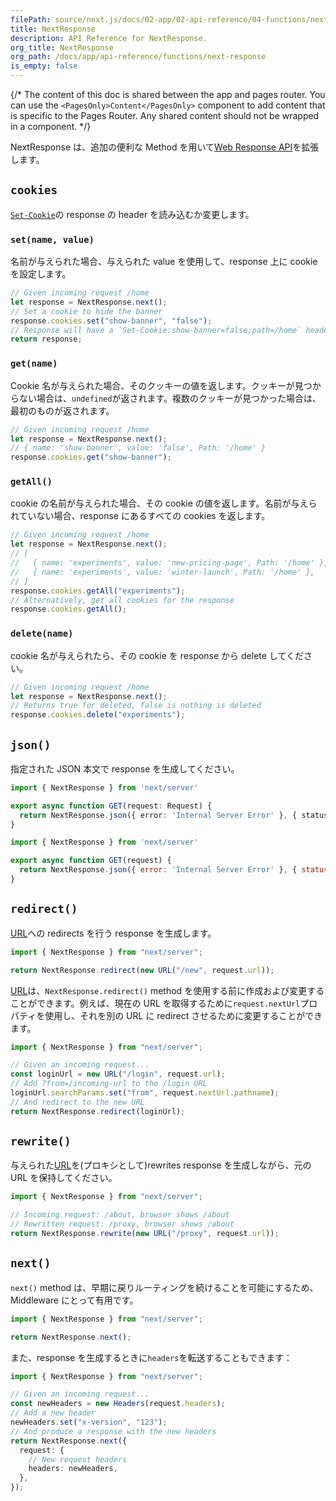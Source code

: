 ```yaml
---
filePath: source/next.js/docs/02-app/02-api-reference/04-functions/next-response.mdx
title: NextResponse
description: API Reference for NextResponse.
org_title: NextResponse
org_path: /docs/app/api-reference/functions/next-response
is_empty: false
---
```


{/* The content of this doc is shared between the app and pages router. You can use the `<PagesOnly>Content</PagesOnly>` component to add content that is specific to the Pages Router. Any shared content should not be wrapped in a component. */}

NextResponse は、追加の便利な Method を用いて[Web Response API](https://developer.mozilla.org/docs/Web/API/Response)を拡張します。

## `cookies`

[`Set-Cookie`](https://developer.mozilla.org/docs/Web/HTTP/Headers/Set-Cookie)の response の header を読み込むか変更します。

### `set(name, value)`

名前が与えられた場合、与えられた value を使用して、response 上に cookie を設定します。

```ts
// Given incoming request /home
let response = NextResponse.next();
// Set a cookie to hide the banner
response.cookies.set("show-banner", "false");
// Response will have a `Set-Cookie:show-banner=false;path=/home` header
return response;
```

### `get(name)`

Cookie 名が与えられた場合、そのクッキーの値を返します。クッキーが見つからない場合は、`undefined`が返されます。複数のクッキーが見つかった場合は、最初のものが返されます。

```ts
// Given incoming request /home
let response = NextResponse.next();
// { name: 'show-banner', value: 'false', Path: '/home' }
response.cookies.get("show-banner");
```

### `getAll()`

cookie の名前が与えられた場合、その cookie の値を返します。名前が与えられていない場合、response にあるすべての cookies を返します。

```ts
// Given incoming request /home
let response = NextResponse.next();
// [
//   { name: 'experiments', value: 'new-pricing-page', Path: '/home' },
//   { name: 'experiments', value: 'winter-launch', Path: '/home' },
// ]
response.cookies.getAll("experiments");
// Alternatively, get all cookies for the response
response.cookies.getAll();
```

### `delete(name)`

cookie 名が与えられたら、その cookie を response から delete してください。

```ts
// Given incoming request /home
let response = NextResponse.next();
// Returns true for deleted, false is nothing is deleted
response.cookies.delete("experiments");
```

## `json()`

指定された JSON 本文で response を生成してください。

```ts:app/api/route.ts
import { NextResponse } from 'next/server'

export async function GET(request: Request) {
  return NextResponse.json({ error: 'Internal Server Error' }, { status: 500 })
}
```

```js:app/api/route.js
import { NextResponse } from 'next/server'

export async function GET(request) {
  return NextResponse.json({ error: 'Internal Server Error' }, { status: 500 })
}
```

## `redirect()`

[URL](https://developer.mozilla.org/docs/Web/API/URL)への redirects を行う response を生成します。

```ts
import { NextResponse } from "next/server";

return NextResponse.redirect(new URL("/new", request.url));
```

[URL](https://developer.mozilla.org/docs/Web/API/URL)は、`NextResponse.redirect()` method を使用する前に作成および変更することができます。例えば、現在の URL を取得するために`request.nextUrl`プロパティを使用し、それを別の URL に redirect させるために変更することができます。

```ts
import { NextResponse } from "next/server";

// Given an incoming request...
const loginUrl = new URL("/login", request.url);
// Add ?from=/incoming-url to the /login URL
loginUrl.searchParams.set("from", request.nextUrl.pathname);
// And redirect to the new URL
return NextResponse.redirect(loginUrl);
```

## `rewrite()`

与えられた[URL](https://developer.mozilla.org/docs/Web/API/URL)を(プロキシとして)rewrites response を生成しながら、元の URL を保持してください。

```ts
import { NextResponse } from "next/server";

// Incoming request: /about, browser shows /about
// Rewritten request: /proxy, browser shows /about
return NextResponse.rewrite(new URL("/proxy", request.url));
```

## `next()`

`next()` method は、早期に戻りルーティングを続けることを可能にするため、Middleware にとって有用です。

```ts
import { NextResponse } from "next/server";

return NextResponse.next();
```

また、response を生成するときに`headers`を転送することもできます：

```ts
import { NextResponse } from "next/server";

// Given an incoming request...
const newHeaders = new Headers(request.headers);
// Add a new header
newHeaders.set("x-version", "123");
// And produce a response with the new headers
return NextResponse.next({
  request: {
    // New request headers
    headers: newHeaders,
  },
});
```
